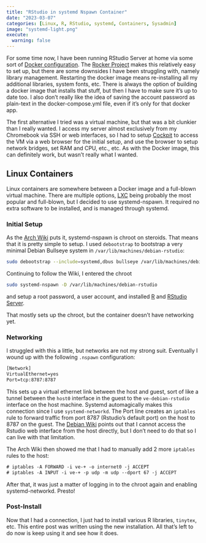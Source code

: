 ```yaml
---
title: "RStudio in systemd Nspawn Container"
date: "2023-03-07"
categories: [Linux, R, RStudio, systemd, Containers, Sysadmin]
image: "systemd-light.png"
execute: 
  warning: false
---
```



For some time now, I have been running RStudio Server at home via some 
  sort of [Docker configuration](../2022-09-07-my-rstudio-setup/index.qmd).
  The [Rocker Project](https://rocker-project.org/) makes this relatively
  easy to set up, but there are some downsides I have been struggling
  with, namely library management. Restarting the docker image means
  re-installing all my additional libraries, system fonts, etc. There
  is always the option of building a docker image that installs that 
  stuff, but then I have to make sure it's up to date too. 
  I also don't really like the idea of saving the account password as
  plain-text in the docker-compose.yml file, 
  even if it's only for that docker app. 
  
The first alternative I tried was a virtual machine, but that was a bit
  clunkier than I really wanted. I access my server almost exclusively 
  from my Chromebook via SSH or web interfaces, so I had to setup
  [Cockpit](https://cockpit-project.org/) to access the VM via
  a web browser for the initial setup, and use the browser to setup
  network bridges, set RAM and CPU, etc., etc. As with the Docker image,
  this can definitely work, but wasn't really what I wanted. 
  
## Linux Containers

Linux containers are somewhere between a Docker image and a full-blown
  virtual machine. There are multiple options,
  [LXC](https://linuxcontainers.org/) being probably the most popular
  and full-blown, but I decided to use systemd-nspawn. It required no 
  extra software to be installed, and is managed through systemd.
  
### Initial Setup
As the [Arch Wiki](https://wiki.archlinux.org/title/Systemd-nspawn)
 puts it, systemd-nspawn is chroot on steroids. That means that it is
 pretty simple to setup. I used `debootstrap` to bootstrap a very minimal
 Debian Bullseye system in `/var/lib/machines/debian-rstudio`:
 
```bash
sudo debootstrap --include=systemd,dbus bullseye /var/lib/machines/debian-rstudio
```

Continuing to follow the Wiki, I entered the chroot

```bash
sudo systemd-nspawn -D /var/lib/machines/debian-rstudio
```

and setup a root password, a user account, and installed
  [R](https://cran.r-project.org/bin/linux/debian/) and 
  [RStudio Server](https://posit.co/download/rstudio-server/).


That mostly sets up the chroot, but the container doesn't have networking
  yet. 
  
### Networking
I struggled with this a little, but networks are not my strong
  suit. Eventually I wound up with the following `.nspawn` configuration:
  
```default
[Network]
VirtualEthernet=yes
Port=tcp:8787:8787
```

This sets up a virtual ethernet link between the host and guest, sort of
  like a tunnel between the `host0` interface in the guest to the 
  `ve-debian-rstudio` interface on the host machine. Systemd automagically
  makes this connection since I use `systemd-networkd`. The Port line
  creates an `iptables` rule to forward traffic from port 8787 
  (Rstudio's default port) on the host to 8787 on the guest.
  The [Debian Wiki](https://wiki.debian.org/nspawn) points out that 
  I cannot access the Rstudio web interface from the host directly,
  but I don't need to do that so I can live with that limitation. 
  
The Arch Wiki then showed me that I had to manually add 2 more 
`iptables` rules to the host:

```default
# iptables -A FORWARD -i ve-+ -o internet0 -j ACCEPT
# iptables -A INPUT -i ve-+ -p udp -m udp --dport 67 -j ACCEPT
```

After that, it was just a matter of logging in to the chroot again and 
  enabling systemd-networkd. Presto!
  
### Post-Install

Now that I had a connection, I just had to install various R libraries,
  `tinytex`, etc. This entire post was written using the new installation. 
  All that's left to do now is keep using it and see how it does.